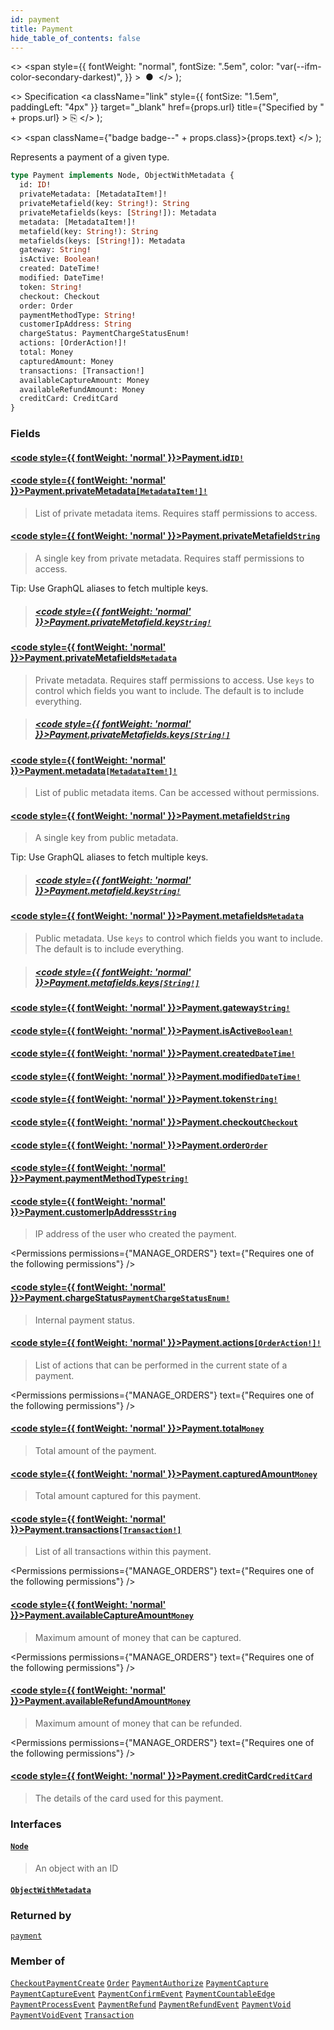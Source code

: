 ```yaml
---
id: payment
title: Payment
hide_table_of_contents: false
---
```


  <>
    <span
      style={{
        fontWeight: "normal",
        fontSize: ".5em",
        color: "var(--ifm-color-secondary-darkest)",
      }}
    >
      &nbsp;●&nbsp;
    </span>
  </>
);

  <>
    Specification
    <a
      className="link"
      style={{ fontSize: "1.5em", paddingLeft: "4px" }}
      target="\_blank"
      href={props.url}
      title={"Specified by " + props.url}
    >
      ⎘
    </a>
  </>
);

  <>
    <span className={"badge badge--" + props.class}>{props.text}</span>
  </>
);

Represents a payment of a given type.

```graphql
type Payment implements Node, ObjectWithMetadata {
  id: ID!
  privateMetadata: [MetadataItem!]!
  privateMetafield(key: String!): String
  privateMetafields(keys: [String!]): Metadata
  metadata: [MetadataItem!]!
  metafield(key: String!): String
  metafields(keys: [String!]): Metadata
  gateway: String!
  isActive: Boolean!
  created: DateTime!
  modified: DateTime!
  token: String!
  checkout: Checkout
  order: Order
  paymentMethodType: String!
  customerIpAddress: String
  chargeStatus: PaymentChargeStatusEnum!
  actions: [OrderAction!]!
  total: Money
  capturedAmount: Money
  transactions: [Transaction!]
  availableCaptureAmount: Money
  availableRefundAmount: Money
  creditCard: CreditCard
}
```

### Fields

#### [<code style={{ fontWeight: 'normal' }}>Payment.<b>id</b></code>](#)<Bullet />[`ID!`](../../../api-reference/miscellaneous/scalars/id) <Badge class="secondary" text="non-null"/> <Badge class="secondary" text="scalar"/>

>

#### [<code style={{ fontWeight: 'normal' }}>Payment.<b>privateMetadata</b></code>](#)<Bullet />[`[MetadataItem!]!`](../../../api-reference/miscellaneous/objects/metadata-item) <Badge class="secondary" text="non-null"/> <Badge class="secondary" text="object"/>

> List of private metadata items. Requires staff permissions to access.

#### [<code style={{ fontWeight: 'normal' }}>Payment.<b>privateMetafield</b></code>](#)<Bullet />[`String`](../../../api-reference/miscellaneous/scalars/string) <Badge class="secondary" text="scalar"/>

> A single key from private metadata. Requires staff permissions to access.

Tip: Use GraphQL aliases to fetch multiple keys.

<Badge text="Added in Saleor 3.3" class="secondary margin-bottom--sm" />

<FeaturePreview />

> ##### [<code style={{ fontWeight: 'normal' }}>Payment.privateMetafield.<b>key</b></code>](#)<Bullet />[`String!`](../../../api-reference/miscellaneous/scalars/string) <Badge class="secondary" text="non-null"/> <Badge class="secondary" text="scalar"/>

#### [<code style={{ fontWeight: 'normal' }}>Payment.<b>privateMetafields</b></code>](#)<Bullet />[`Metadata`](../../../api-reference/miscellaneous/scalars/metadata) <Badge class="secondary" text="scalar"/>

> Private metadata. Requires staff permissions to access. Use `keys` to control which fields you want to include. The default is to include everything.

<Badge text="Added in Saleor 3.3" class="secondary margin-bottom--sm" />

<FeaturePreview />

> ##### [<code style={{ fontWeight: 'normal' }}>Payment.privateMetafields.<b>keys</b></code>](#)<Bullet />[`[String!]`](../../../api-reference/miscellaneous/scalars/string) <Badge class="secondary" text="list"/> <Badge class="secondary" text="scalar"/>

#### [<code style={{ fontWeight: 'normal' }}>Payment.<b>metadata</b></code>](#)<Bullet />[`[MetadataItem!]!`](../../../api-reference/miscellaneous/objects/metadata-item) <Badge class="secondary" text="non-null"/> <Badge class="secondary" text="object"/>

> List of public metadata items. Can be accessed without permissions.

#### [<code style={{ fontWeight: 'normal' }}>Payment.<b>metafield</b></code>](#)<Bullet />[`String`](../../../api-reference/miscellaneous/scalars/string) <Badge class="secondary" text="scalar"/>

> A single key from public metadata.

Tip: Use GraphQL aliases to fetch multiple keys.

<Badge text="Added in Saleor 3.3" class="secondary margin-bottom--sm" />

<FeaturePreview />

> ##### [<code style={{ fontWeight: 'normal' }}>Payment.metafield.<b>key</b></code>](#)<Bullet />[`String!`](../../../api-reference/miscellaneous/scalars/string) <Badge class="secondary" text="non-null"/> <Badge class="secondary" text="scalar"/>

#### [<code style={{ fontWeight: 'normal' }}>Payment.<b>metafields</b></code>](#)<Bullet />[`Metadata`](../../../api-reference/miscellaneous/scalars/metadata) <Badge class="secondary" text="scalar"/>

> Public metadata. Use `keys` to control which fields you want to include. The default is to include everything.

<Badge text="Added in Saleor 3.3" class="secondary margin-bottom--sm" />

<FeaturePreview />

> ##### [<code style={{ fontWeight: 'normal' }}>Payment.metafields.<b>keys</b></code>](#)<Bullet />[`[String!]`](../../../api-reference/miscellaneous/scalars/string) <Badge class="secondary" text="list"/> <Badge class="secondary" text="scalar"/>

#### [<code style={{ fontWeight: 'normal' }}>Payment.<b>gateway</b></code>](#)<Bullet />[`String!`](../../../api-reference/miscellaneous/scalars/string) <Badge class="secondary" text="non-null"/> <Badge class="secondary" text="scalar"/>

>

#### [<code style={{ fontWeight: 'normal' }}>Payment.<b>isActive</b></code>](#)<Bullet />[`Boolean!`](../../../api-reference/miscellaneous/scalars/boolean) <Badge class="secondary" text="non-null"/> <Badge class="secondary" text="scalar"/>

>

#### [<code style={{ fontWeight: 'normal' }}>Payment.<b>created</b></code>](#)<Bullet />[`DateTime!`](../../../api-reference/miscellaneous/scalars/date-time) <Badge class="secondary" text="non-null"/> <Badge class="secondary" text="scalar"/>

>

#### [<code style={{ fontWeight: 'normal' }}>Payment.<b>modified</b></code>](#)<Bullet />[`DateTime!`](../../../api-reference/miscellaneous/scalars/date-time) <Badge class="secondary" text="non-null"/> <Badge class="secondary" text="scalar"/>

>

#### [<code style={{ fontWeight: 'normal' }}>Payment.<b>token</b></code>](#)<Bullet />[`String!`](../../../api-reference/miscellaneous/scalars/string) <Badge class="secondary" text="non-null"/> <Badge class="secondary" text="scalar"/>

>

#### [<code style={{ fontWeight: 'normal' }}>Payment.<b>checkout</b></code>](#)<Bullet />[`Checkout`](../../../api-reference/checkout/objects/checkout) <Badge class="secondary" text="object"/>

>

#### [<code style={{ fontWeight: 'normal' }}>Payment.<b>order</b></code>](#)<Bullet />[`Order`](../../../api-reference/orders/objects/order) <Badge class="secondary" text="object"/>

>

#### [<code style={{ fontWeight: 'normal' }}>Payment.<b>paymentMethodType</b></code>](#)<Bullet />[`String!`](../../../api-reference/miscellaneous/scalars/string) <Badge class="secondary" text="non-null"/> <Badge class="secondary" text="scalar"/>

>

#### [<code style={{ fontWeight: 'normal' }}>Payment.<b>customerIpAddress</b></code>](#)<Bullet />[`String`](../../../api-reference/miscellaneous/scalars/string) <Badge class="secondary" text="scalar"/>

> IP address of the user who created the payment.

<Permissions
  permissions={"MANAGE_ORDERS"}
  text={"Requires one of the following permissions"}
/>

>

#### [<code style={{ fontWeight: 'normal' }}>Payment.<b>chargeStatus</b></code>](#)<Bullet />[`PaymentChargeStatusEnum!`](../../../api-reference/payments/enums/payment-charge-status-enum) <Badge class="secondary" text="non-null"/> <Badge class="secondary" text="enum"/>

> Internal payment status.

#### [<code style={{ fontWeight: 'normal' }}>Payment.<b>actions</b></code>](#)<Bullet />[`[OrderAction!]!`](../../../api-reference/payments/enums/order-action) <Badge class="secondary" text="non-null"/> <Badge class="secondary" text="enum"/>

> List of actions that can be performed in the current state of a payment.

<Permissions
  permissions={"MANAGE_ORDERS"}
  text={"Requires one of the following permissions"}
/>

>

#### [<code style={{ fontWeight: 'normal' }}>Payment.<b>total</b></code>](#)<Bullet />[`Money`](../../../api-reference/miscellaneous/objects/money) <Badge class="secondary" text="object"/>

> Total amount of the payment.

#### [<code style={{ fontWeight: 'normal' }}>Payment.<b>capturedAmount</b></code>](#)<Bullet />[`Money`](../../../api-reference/miscellaneous/objects/money) <Badge class="secondary" text="object"/>

> Total amount captured for this payment.

#### [<code style={{ fontWeight: 'normal' }}>Payment.<b>transactions</b></code>](#)<Bullet />[`[Transaction!]`](../../../api-reference/payments/objects/transaction) <Badge class="secondary" text="list"/> <Badge class="secondary" text="object"/>

> List of all transactions within this payment.

<Permissions
  permissions={"MANAGE_ORDERS"}
  text={"Requires one of the following permissions"}
/>

>

#### [<code style={{ fontWeight: 'normal' }}>Payment.<b>availableCaptureAmount</b></code>](#)<Bullet />[`Money`](../../../api-reference/miscellaneous/objects/money) <Badge class="secondary" text="object"/>

> Maximum amount of money that can be captured.

<Permissions
  permissions={"MANAGE_ORDERS"}
  text={"Requires one of the following permissions"}
/>

>

#### [<code style={{ fontWeight: 'normal' }}>Payment.<b>availableRefundAmount</b></code>](#)<Bullet />[`Money`](../../../api-reference/miscellaneous/objects/money) <Badge class="secondary" text="object"/>

> Maximum amount of money that can be refunded.

<Permissions
  permissions={"MANAGE_ORDERS"}
  text={"Requires one of the following permissions"}
/>

>

#### [<code style={{ fontWeight: 'normal' }}>Payment.<b>creditCard</b></code>](#)<Bullet />[`CreditCard`](../../../api-reference/payments/objects/credit-card) <Badge class="secondary" text="object"/>

> The details of the card used for this payment.

### Interfaces

#### [`Node`](../../../api-reference/miscellaneous/interfaces/node) <Badge class="secondary" text="interface"/>

> An object with an ID

#### [`ObjectWithMetadata`](../../../api-reference/miscellaneous/interfaces/object-with-metadata) <Badge class="secondary" text="interface"/>

>

### Returned by

[`payment`](../../../api-reference/payments/queries/payment) <Badge class="secondary" text="query"/>

### Member of

[`CheckoutPaymentCreate`](../../../api-reference/checkout/objects/checkout-payment-create) <Badge class="secondary" text="object"/><Bullet />[`Order`](../../../api-reference/orders/objects/order) <Badge class="secondary" text="object"/><Bullet />[`PaymentAuthorize`](../../../api-reference/miscellaneous/objects/payment-authorize) <Badge class="secondary" text="object"/><Bullet />[`PaymentCapture`](../../../api-reference/payments/objects/payment-capture) <Badge class="secondary" text="object"/><Bullet />[`PaymentCaptureEvent`](../../../api-reference/miscellaneous/objects/payment-capture-event) <Badge class="secondary" text="object"/><Bullet />[`PaymentConfirmEvent`](../../../api-reference/miscellaneous/objects/payment-confirm-event) <Badge class="secondary" text="object"/><Bullet />[`PaymentCountableEdge`](../../../api-reference/miscellaneous/objects/payment-countable-edge) <Badge class="secondary" text="object"/><Bullet />[`PaymentProcessEvent`](../../../api-reference/miscellaneous/objects/payment-process-event) <Badge class="secondary" text="object"/><Bullet />[`PaymentRefund`](../../../api-reference/payments/objects/payment-refund) <Badge class="secondary" text="object"/><Bullet />[`PaymentRefundEvent`](../../../api-reference/miscellaneous/objects/payment-refund-event) <Badge class="secondary" text="object"/><Bullet />[`PaymentVoid`](../../../api-reference/payments/objects/payment-void) <Badge class="secondary" text="object"/><Bullet />[`PaymentVoidEvent`](../../../api-reference/miscellaneous/objects/payment-void-event) <Badge class="secondary" text="object"/><Bullet />[`Transaction`](../../../api-reference/payments/objects/transaction) <Badge class="secondary" text="object"/>


